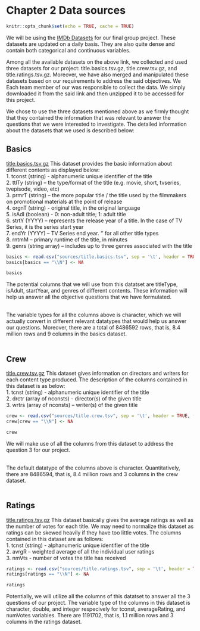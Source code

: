 # Chapter 2 Data sources


```r
knitr::opts_chunk$set(echo = TRUE, cache = TRUE)
```


We will be using the [IMDb Datasets](https://www.imdb.com/interfaces/) for our final group project. These datasets are updated on a daily basis. They are also quite dense and contain both categorical and continuous variables.

Among all the available datasets on the above link, we collected and used three datasets for our project: title.basics.tsv.gz, title.crew.tsv.gz, and title.ratings.tsv.gz. Moreover, we have also merged and manipulated these datasets based on our requirements to address the said objectives. We Each team member of our was responsible to collect the data. We simply downloaded it from the said link and then unzipped it to be accessed for this project. <br/>

We chose to use the three datasets mentioned above as we firmly thought that they contained the information that was relevant to answer the questions that we were interested to investigate. The detailed information about the datasets that we used is described below: <br/>


## Basics
[title.basics.tsv.gz](https://datasets.imdbws.com/title.basics.tsv.gz)
This dataset provides the basic information about different contents as displayed below:<br/>
1. tconst (string) - alphanumeric unique identifier of the title<br/>
2. ttlTy (string) – the type/format of the title (e.g. movie, short, tvseries, tvepisode, video, etc)<br/>
3. prmrT (string) – the more popular title / the title used by the filmmakers on promotional materials at the point of release<br/>
4. orgnT (string) - original title, in the original language<br/>
5. isAdl (boolean) - 0: non-adult title; 1: adult title<br/>
6. strtY (YYYY) – represents the release year of a title. In the case of TV Series, it is the series start year<br/>
7. endYr (YYYY) – TV Series end year. ‘\N’ for all other title types<br/>
8. rntmM – primary runtime of the title, in minutes<br/>
9. genrs (string array) – includes up to three genres associated with the title<br/>

```r
basics <- read.csv("sources/title.basics.tsv", sep = '\t', header = TRUE, fill = TRUE, na.strings = "NA")
basics[basics == "\\N"] <- NA
```

```r
basics
```

The potential columns that we will use from this datatset are titleType, isAdult, startYear, and genres of different contents. These information will help us answer all the objective questions that we have formulated.<br/><br/>

The variable types for all the columns above is character, which we will actually convert in different relevant datatypes that would help us answer our questions. Moreover, there are a total of 8486592 rows, that is, 8.4 million rows and 9 columns in the basics dataset.<br/><br/>

## Crew
[title.crew.tsv.gz](https://datasets.imdbws.com/title.crew.tsv.gz)
This dataset gives information on directors and writers for each content type produced. The description of the columns contained in this dataset is as below:<br/>
1. tcnst (string) - alphanumeric unique identifier of the title<br/>
2. drctr (array of nconsts) - director(s) of the given title<br/>
3. wrtrs (array of nconsts) – writer(s) of the given title<br/>

```r
crew <- read.csv("sources/title.crew.tsv", sep = '\t', header = TRUE, fill = TRUE, na.strings = "NA")
crew[crew == "\\N"] <- NA
```

```r
crew
```
We will make use of all the columns from this dataset to address the question 3 for our project.<br/><br/>

The default datatype of the columns above is character. Quantitatively, there are 8486594, that is, 8.4 million rows and 3 columns in the crew dataset.<br/><br/>

## Ratings
[title.ratings.tsv.gz](https://datasets.imdbws.com/title.ratings.tsv.gz)
This dataset basically gives the average ratings as well as the number of votes for each title. We may need to normalize this dataset as ratings can be skewed heavily if they have too little votes. The columns contained in this dataset are as follows:<br/>
1. tcnst (string) - alphanumeric unique identifier of the title<br/>
2. avrgR – weighted average of all the individual user ratings<br/>
3. nmVts - number of votes the title has received<br/>

```r
ratings <- read.csv("sources/title.ratings.tsv", sep = '\t', header = TRUE, fill = TRUE, na.strings = "NA")
ratings[ratings == "\\N"] <- NA
```

```r
ratings
```

Potentially, we will utilize all the columns of this datatset to answer all the 3 questions of our project. The variable type of the columns in this dataset is character, double, and integer respecively for tconst, averageRating, and numVotes variables. There are 1191702, that is, 1.1 million rows and 3 columns in the ratings dataset.
